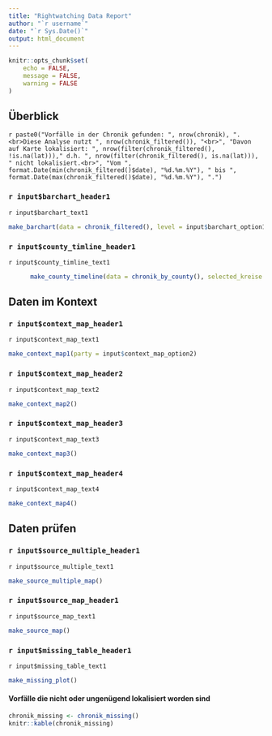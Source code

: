 ```yaml
---
title: "Rightwatching Data Report"
author: "`r username`"
date: "`r Sys.Date()`"
output: html_document
---
```


```r
knitr::opts_chunk$set(
	echo = FALSE,
	message = FALSE,
	warning = FALSE
)
```



## Überblick

`r paste0("Vorfälle in der Chronik gefunden: ", nrow(chronik), ". <br>Diese Analyse nutzt ", nrow(chronik_filtered()), "<br>", "Davon auf Karte lokalisiert: ", nrow(filter(chronik_filtered(), !is.na(lat)))," d.h. ", nrow(filter(chronik_filtered(), is.na(lat))), " nicht lokalisiert.<br>", "Vom ", format.Date(min(chronik_filtered()$date), "%d.%m.%Y"), " bis ", format.Date(max(chronik_filtered()$date), "%d.%m.%Y"), ".")`


### `r input$barchart_header1`

`r input$barchart_text1`


```r
make_barchart(data = chronik_filtered(), level = input$barchart_option1)
```


### `r input$county_timline_header1`

`r input$county_timline_text1`

```r
      make_county_timeline(data = chronik_by_county(), selected_kreise = input$county_timeline_option1) 
```

## Daten im Kontext


### `r input$context_map_header1`
`r input$context_map_text1`
```r
make_context_map1(party = input$context_map_option2)
```


### `r input$context_map_header2`
`r input$context_map_text2`
```r
make_context_map2()
```


### `r input$context_map_header3`
`r input$context_map_text3`
```r
make_context_map3()
```


### `r input$context_map_header4`
`r input$context_map_text4`
```r
make_context_map4()
```


## Daten prüfen


### `r input$source_multiple_header1`
`r input$source_multiple_text1`
```r
make_source_multiple_map()
```


### `r input$source_map_header1`
`r input$source_map_text1`
```r
make_source_map()
```

### `r input$missing_table_header1`

`r input$missing_table_text1`
```r
make_missing_plot()
```

#### Vorfälle die nicht oder ungenügend lokalisiert worden sind
```r
chronik_missing <- chronik_missing()
knitr::kable(chronik_missing)
```
